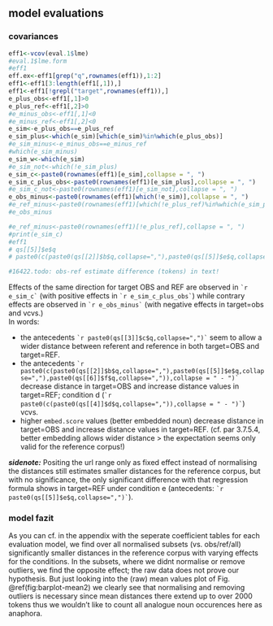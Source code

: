 
## model evaluations
### covariances
```r
eff1<-vcov(eval.1$lme)
#eval.1$lme.form
#eff1
eff.ex<-eff1[grep("q",rownames(eff1)),1:2]
eff1<-eff1[3:length(eff1[,1]),]
eff1<-eff1[!grepl("target",rownames(eff1)),]
e_plus_obs<-eff1[,1]>0
e_plus_ref<-eff1[,2]>0
#e_minus_obs<-eff1[,1]<0
#e_minus_ref<-eff1[,2]<0
e_sim<-e_plus_obs==e_plus_ref
e_sim_plus<-which(e_sim)[which(e_sim)%in%which(e_plus_obs)]
#e_sim_minus<-e_minus_obs==e_minus_ref
#which(e_sim_minus)
e_sim_w<-which(e_sim)
#e_sim_not<-which(!e_sim_plus)
e_sim_c<-paste0(rownames(eff1)[e_sim],collapse = ", ")
e_sim_c_plus_obs<-paste0(rownames(eff1)[e_sim_plus],collapse = ", ")
#e_sim_c_not<-paste0(rownames(eff1)[e_sim_not],collapse = ", ")
e_obs_minus<-paste0(rownames(eff1)[which(!e_sim)],collapse = ", ")
#e_ref_minus<-paste0(rownames(eff1)[which(!e_plus_ref)%in%which(e_sim_plus)],collapse = ", ")
#e_obs_minus

#e_ref_minus<-paste0(rownames(eff1)[!e_plus_ref],collapse = ", ")
#print(e_sim_c)
#eff1
# qs[[5]]$e$q
# paste0(c(paste0(qs[[2]]$b$q,collapse=","),paste0(qs[[5]]$e$q,collapse=","),paste0(qs[[6]]$f$q,collapse=",")),collapse = " - ")

#16422.todo: obs-ref estimate difference (tokens) in text!
```

Effects of the same direction for target OBS and REF are observed in ``` `r e_sim_c` ``` (with positive effects in ``` `r e_sim_c_plus_obs` ```) while contrary effects are observed in ``` `r e_obs_minus` ``` (with negative effects in target=obs and vcvs.)   
In words:   

- the antecedents ``` `r paste0(qs[[3]]$c$q,collapse=",")` ``` seem to allow a wider distance between referent and reference in both target=OBS and target=REF. 
- the antecedents ``` `r paste0(c(paste0(qs[[2]]$b$q,collapse=","),paste0(qs[[5]]$e$q,collapse=","),paste0(qs[[6]]$f$q,collapse=",")),collapse = " - ")` ``` decrease distance in target=OBS and increase distance values in target=REF; condition d (``` `r paste0(c(paste0(qs[[4]]$d$q,collapse=",")),collapse = " - ")` ```) vcvs.   
- higher ```embed.score``` values (better embedded noun) decrease distance in target=OBS and increase distance values in target=REF. (cf. par 3.7.5.4, better embedding allows wider distance > the expectation seems only valid for the reference corpus!)

***sidenote:*** Positing the url range only as fixed effect instead of normalising the distances still estimates smaller distances for the reference corpus, but with no significance, the only significant difference with that regression formula shows in target=REF under condition e (antecedents: ``` `r paste0(qs[[5]]$e$q,collapse=",")` ```).   

### model fazit
As you can cf. in the appendix with the seperate coefficient tables for each evaluation model, we find over all normalised subsets (vs. obs/ref/all) significantly smaller distances in the reference corpus with varying effects for the conditions. In the subsets, where we didnt normalise or remove outliers, we find the opposite effect; the raw data does not prove our hypothesis. But just looking into the (raw) mean values plot of Fig. \@ref(fig:barplot-mean2) we clearly see that normalising and removing outliers is necessary since mean distances there extend up to over 2000 tokens thus we wouldn't like to count all analogue noun occurences here as anaphora.






